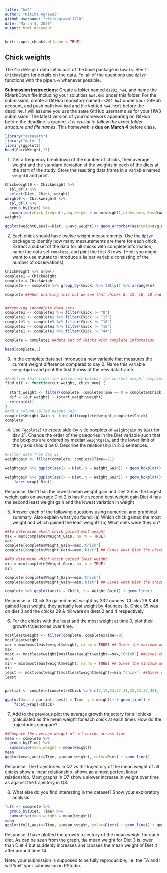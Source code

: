 ```yaml
---
title: "hw4"
author: "Ritika Agrawal"
github username: "ritikagrawal1710"
date: "March 4, 2020"
output: html_document
---
```



```r
knitr::opts_chunk$set(echo = TRUE)
```

## Chick weights

The `ChickWeight` data set is part of the base package `datasets`. See `?ChickWeight` for details on the data.
For all of the questions use `dplyr` functions with the pipe `%>%` whenever possible.

**Submission instructions**: Create a folder named `ds202_hw4`, and name the RMarkDown file including your solutions `hw4.Rmd` under this folder. For the submission, create a GitHub repository named `ds202_hw4` under your GitHub account, and push both `hw4.Rmd` and the knitted `hw4.html` before the deadline. I will assume you use the same GitHub username as for your HW3 submission. The latest version of your homework appearing on GitHub before the deadline is graded. *It is crucial to follow the exact folder structure and file names*. This homework is **due on March 4** before class.

```r
library("datasets")
library("dplyr")
library(ggplot2)
head(ChickWeight,15)
```

1. Get a frequency breakdown of the number of chicks, their average weight and the standard deviation of the weights in each of the diets at the start of the study. Store the resulting data frame in a variable named `weight0` and print.<br>
<!-- 5 pts of extra credit: construct a ggplot that shows average weights by diet with an interval (shown as a line) of +- the standard deviation around the averages. -->
```r
Chickweight0 <- ChickWeight %>%
  tbl_df() %>%
  select(Diet, Chick, weight)
weight0 <- Chickweight0 %>%
  tbl_df() %>%
  group_by(Diet) %>%
  summarise(chick_freq=n(),avg_weight = mean(weight),stdev_weight=sd(weight))
weight0

ggplot(weight0,aes(x=Diet, y=avg_weight))+ geom_errorbar(aes(ymin=avg_weight-stdev_weight, ymax=avg_weight+stdev_weight), width=.2) + geom_line() + geom_point() 

```

2. Each chick should have twelve weight measurements. Use the `dplyr` package to identify how many measurements are there for each chick. Extract a subset of the data for all chicks with complete information, name the data set `complete`, and print the first 3 rows. (Hint: you might want to use mutate to introduce a helper variable consisting of the number of observations)

```r

ChickWeight %>% nrow()
complete1 = ChickWeight
complete = ChickWeight
complete <- complete %>% group_by(Chick) %>% tally() %>% arrange(n)

complete ##When printing this out we see that chicks 8, 15, 16, 18 and 44 have incomplete data sets


##removing incomplete data sets
complete1 <- complete1 %>% filter(Chick != "8")
complete1 <- complete1 %>% filter(Chick != "15")
complete1 <- complete1 %>% filter(Chick != "16")
complete1 <- complete1 %>% filter(Chick != "18")
complete1 <- complete1 %>% filter(Chick != "44")

complete = complete1 ##data set of Chicks with complete information

head(complete,3)
```
3. In the complete data set introduce a new variable that measures the current weight difference compared to day 0. Name this variable  `weightgain` and print the first 3 rows of the new data frame.

```r

#Function that finds the difference between the current weight compared to the weight at day 0
find_dif <- function(cur_weight, chick_num) {
  
  start_weight <- filter(complete, complete$Time == 0 & complete$Chick == chick_num)
  dif = (cur_weight) - (start_weight$weight)
  return(dif)
}
#Add a column called Weight Gain
complete$Weight_Gain <- find_dif(complete$weight,complete$Chick)
complete

```

4. Use `{ggplot2}` to create side-by-side boxplots of `weightgain` by `Diet` for day 21. Change the order of the categories in the Diet variable such that the boxplots are ordered by median `weightgain`, and the lower limit of the y axis should be 0. Describe the relationship in 2-3 sentences. 

```r

#Filter data from day 21
weightgain <- filter(complete, complete$Time==21)

weightgain %>% ggplot(aes(x = Diet, y = Weight_Gain)) + geom_boxplot()

weightgain %>% ggplot(aes(x = Diet, y = Weight_Gain)) + geom_boxplot()+
    facet_wrap(~Diet) 

```

Response: 
Diet 1 has the lowest mean weight gain and Diet 3 has the largest weight gain on average
Diet 2 is has the second best weight gain
Diet 4 has the second least weight gain and the lowest variation in weight


5. Answer each of the following questions using numerical and graphical summary. Also explain what you found: (a) Which chick gained the most weight and which gained the least weight? (b) What diets were they on?

```r

##To determine which chick gained most weight
max = max(complete$Weight_Gain, na.rm = TRUE)
max
complete[complete$Weight_Gain==max,"Chick"]
complete[complete$Weight_Gain==max,"Diet"] ## Gives what Diet the chick was on

##To determine which chick gained least weight
min = min(complete$Weight_Gain, na.rm = TRUE)
min

complete[complete$Weight_Gain==min,"Chick"]
complete[complete$Weight_Gain==min,"Diet"] ## Gives what Diet the chick was on

complete %>% ggplot(aes(x = Chick, y = Weight_Gain)) + geom_line()

```

Response: 
a. Chick 35 gained most weight by 332 ounces. Chicks 29 & 48 gained least weight, they actually lost weight by 4ounces.
b. Chick 35 was on diet 3 and the chicks 29 & 48 were on diets 2 and 4 respectively


6. For the chicks with the least and the most weight at time 0, plot their growth trajectories over time. </br>
```r

mostleastweight <- filter(complete, complete$Time==0)
mostleastweight
max = max(mostleastweight$weight, na.rm = TRUE) ## Gives the maximum weight at time 0
max
most <- mostleastweight[mostleastweight$weight==max,"Chick"] ##Gives chicks with most weight at time 0
most
min = min(mostleastweight$weight, na.rm = TRUE) ## Gives the minimum weight at time 0
min
least <- mostleastweight[mostleastweight$weight==min,"Chick"] ##Gives chicks with least weight at time 0
least


partial <- complete[complete$Chick %in% c(3,12,23,27,31,32,33,37,40), ]

ggplot(data = partial, aes(x = Time, y = weight)) + geom_line() +
    facet_wrap(~Chick)

```


7. Add to the previous plot the average growth trajectory for all chicks (calculated as the mean weight for each chick at each time). How do the trajectories compare?

```r
##Compute the average weight of all chicks across time
mean <- complete %>%
  group_by(Time) %>%
  summarise(mean_weight = mean(weight))
mean
ggplot(mean,aes(x=Time, y=mean_weight), color=Diet) + geom_line()
```

Response: The trajectories in Q7 vs the trajectory of the mean weight of all chicks show a linear relationship. shows an almost perfect linear relationship. Most graphs in Q7 show a slower increase in weight over time as against the trajectory in Q8. 

8. What else do you find interesting in the dataset? Show your exploratory analysis.
```r
full <- complete %>%
  group_by(Diet, Time) %>%
  summarise(mean_weight = mean(weight))
mean
ggplot(full,aes(x=Time, y=mean_weight, color=Diet)) + geom_line() + geom_point() + scale_colour_discrete(name = "Diet", label = c("1","2","3","4"))
```

Response: I have plotted the growth trajectory of the mean weight for each diet. As can be seen from the graph, the mean weight for Diet 3 is lower than Diet 4 but suddenly increases and crosses the mean weight of Diet 4 after around time 14.

Note: your submission is supposed to be fully reproducible, i.e. the TA and I will 'knit' your submission in RStudio. 
